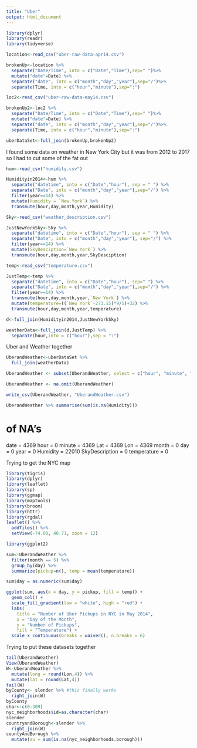 ```yaml
---
title: "Uber"
output: html_document
---
```


```r
library(dplyr)
library(readr)
library(tidyverse)
```


```r
location<-read_csv("uber-raw-data-apr14.csv") 

brokenUp<-location %>% 
  separate("Date/Time", into = c("Date","Time"),sep=" ")%>%
  mutate("date"=Date) %>% 
  separate("date", into = c("month","day","year"),sep="/")%>% 
  separate(Time, into = c("hour","minute"),sep=":")

loc2<-read_csv("uber-raw-data-may14.csv")

brokenUp2<-loc2 %>% 
  separate("Date/Time", into = c("Date","Time"),sep=" ")%>%
  mutate("date"=Date) %>% 
  separate("date", into = c("month","day","year"),sep="/")%>% 
  separate(Time, into = c("hour","minute"),sep=":")
```


```r
uberDataSet<-full_join(brokenUp,brokenUp2)
```

I found some data on weather in New York City but it was from 2012 to 2017 so I had to cut some of the fat out
```r
hum<-read_csv("humidity.csv")

Humidityin2014<-hum %>% 
  separate("datetime", into = c("Date","hour"), sep = " ") %>% 
  separate("Date", into = c("month","day","year"),sep="/") %>% 
  filter(year==14) %>% 
  mutate(Humidity = `New York`) %>% 
  transmute(hour,day,month,year,Humidity)

Sky<-read_csv("weather_description.csv")

JustNewYorkSky<-Sky %>% 
  separate("datetime", into = c("Date","hour"), sep = " ") %>% 
  separate("Date", into = c("month","day","year"), sep="/") %>% 
  filter(year==14) %>% 
  mutate(SkyDesciption=`New York`) %>% 
  transmute(hour,day,month,year,SkyDesciption)

temp<-read_csv("temperature.csv")

JustTemp<-temp %>% 
  separate("datetime", into = c("Date","hour"), sep=" ") %>% 
  separate("Date", into = c("month","day","year"),sep="/") %>% 
  filter(year==14) %>% 
  transmute(hour,day,month,year,`New York`) %>% 
  mutate(temperature=((`New York`-273.15)*9/5)+32) %>% 
  transmute(hour,day,month,year,temperature)

d<-full_join(Humidityin2014,JustNewYorkSky)

weatherData<-full_join(d,JustTemp) %>% 
  separate(hour,into = c("hour"),sep = ":")
```

Uber and Weather together
```r
UberandWeather<-uberDataSet %>% 
  full_join(weatherData) 

UberandWeather <- subset(UberandWeather, select = c("hour", "minute", "Lat", "Lon", "month", "day", "Humidity", "SkyDesciption", "temperature"))

UberandWeather <- na.omit(UberandWeather)

```


```r
write_csv(UberandWeather, "UberandWeather.csv")
```

```r
UberandWeather %>% summarise(sum(is.na(Humidity)))
```
# of NA's
date = 4369
hour = 0
minute = 4369
Lat = 4369
Lon = 4369
month = 0
day = 0
year = 0
Humidity = 22010
SkyDescription = 0
temperature = 0


Trying to get the NYC map
```r
library(tigris)
library(dplyr)
library(leaflet)
library(sp)
library(ggmap)
library(maptools)
library(broom)
library(httr)
library(rgdal)
leaflet() %>%
  addTiles() %>%
  setView(-74.00, 40.71, zoom = 12)
```

```r
library(ggplot2)

sum<-UberandWeather %>%
  filter(month == 5) %>% 
  group_by(day) %>% 
  summarize(pickup=n(), temp = mean(temperature))

sum$day = as.numeric(sum$day)

ggplot(sum, aes(x = day, y = pickup, fill = temp)) +
  geom_col() +
  scale_fill_gradient(low = "white", high = "red") +
  labs(
    title = "Number of Uber Pickups in NYC in May 2014",
    x = "Day of the Month",
    y = "Number of Pickups",
    fill = "Temperature") +
  scale_x_continuous(breaks = waiver(), n.breaks = 6)
```
Trying to put these datasets together
```r
tail(UberandWeather)
View(UberandWeather)
W<-UberandWeather %>% 
  mutate(long = round(Lon,4)) %>% 
  mutate(lat = round(Lat,4))
tail(W)
byCounty<- slender %>% #this finally works
  right_join(W)
byCounty
char<-c(0:309)
nyc_neighborhoods$id=as.character(char)
slender
countryandBorough<-slender %>% 
  right_join(W)
countyAndBorough %>% 
  mutate(su = sum(is.na(nyc_neighborhoods.borough)))

```
